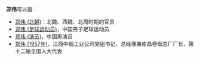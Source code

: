 '''郑伟'''可以指：
* [[郑伟_(北朝)|郑伟 (北朝)]]：北魏、西魏、北周时期的官员
* [[郑伟_(足球运动员)|郑伟 (足球运动员)]]，中国男子足球运动员
* [[郑伟_(演员)|郑伟 (演员)]]，中国男演员
* [[郑伟_(1957年)|郑伟 (1957年)]]，江西中烟工业公司党组书记、总经理兼南昌卷烟总厂厂长，第十二届全国人大代表
{{消歧义|cat=二字郑姓人名消歧义|wei}}